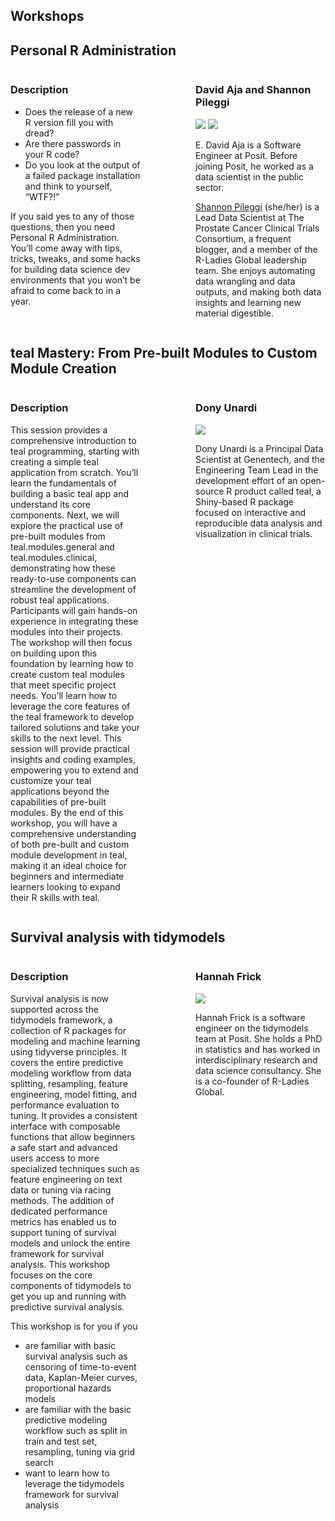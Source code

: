 ## Workshops

## Personal R Administration 

::: columns
::: {.column width="45%"}

### Description

- Does the release of a new R version fill you with dread?
- Are there passwords in your R code?
- Do you look at the output of a failed package installation and think to yourself, “WTF?!”

If you said yes to any of those questions, then you need Personal R Administration. You'll come away with tips, tricks, tweaks, and some hacks for building data science dev environments that you won't be afraid to come back to in a year.

:::

::: {.column width="10%"}
<!-- empty column to create gap -->
:::

::: {.column width="45%"}

### David Aja and Shannon Pileggi

![](images/david-aja.jpg) ![](images/Shannon_small.jpg) 

E. David Aja is a Software Engineer at Posit. Before joining Posit, he worked as a data scientist in the public sector.

[Shannon Pileggi](https://www.pipinghotdata.com/) (she/her) is a Lead Data Scientist at The Prostate Cancer Clinical Trials Consortium, a frequent blogger, and a member of the R-Ladies Global leadership team. She enjoys automating data wrangling and data outputs, and making both data insights and learning new material digestible.

:::
:::


## teal Mastery: From Pre-built Modules to Custom Module Creation

::: columns
::: {.column width="45%"}

### Description

This session provides a comprehensive introduction to teal programming, starting with creating a simple teal application from scratch. You'll learn the fundamentals of building a basic teal app and understand its core components. Next, we will explore the practical use of pre-built modules from teal.modules.general and teal.modules.clinical, demonstrating how these ready-to-use components can streamline the development of robust teal applications. Participants will gain hands-on experience in integrating these modules into their projects. The workshop will then focus on building upon this foundation by learning how to create custom teal modules that meet specific project needs. You’ll learn how to leverage the core features of the teal framework to develop tailored solutions and take your skills to the next level. This session will provide practical insights and coding examples, empowering you to extend and customize your teal applications beyond the capabilities of pre-built modules. By the end of this workshop, you will have a comprehensive understanding of both pre-built and custom module development in teal, making it an ideal choice for beginners and intermediate learners looking to expand their R skills with teal.

:::

::: {.column width="10%"}
<!-- empty column to create gap -->
:::

::: {.column width="45%"}

### Dony Unardi

![](images/dony.png)

Dony Unardi is a Principal Data Scientist at Genentech, and the Engineering Team Lead in the development effort of an open-source R product called teal, a Shiny-based R package focused on interactive and reproducible data analysis and visualization in clinical trials.

:::
:::


## Survival analysis with tidymodels


::: columns
::: {.column width="45%"}

### Description

Survival analysis is now supported across the tidymodels framework, a collection of R packages for modeling and machine learning using tidyverse principles. It covers the entire predictive modeling workflow from data splitting, resampling, feature engineering, model fitting, and performance evaluation to tuning. It provides a consistent interface with composable functions that allow beginners a safe start and advanced users access to more specialized techniques such as feature engineering on text data or tuning via racing methods. 
The addition of dedicated performance metrics has enabled us to support tuning of survival models and unlock the entire framework for survival analysis. This workshop focuses on the core components of tidymodels to get you up and running with predictive survival analysis.
		                                                           
This workshop is for you if you

- are familiar with basic survival analysis such as censoring of time-to-event data, Kaplan-Meier curves, proportional hazards models
- are familiar with the basic predictive modeling workflow such as split in train and test set, resampling, tuning via grid search
- want to learn how to leverage the tidymodels framework for survival analysis

:::

::: {.column width="10%"}
<!-- empty column to create gap -->
:::

::: {.column width="45%"}

### Hannah Frick

![](images/frick.jpeg)

Hannah Frick is a software engineer on the tidymodels team at Posit. She holds a PhD in statistics and has worked in interdisciplinary research and data science consultancy. She is a co-founder of R-Ladies Global.

:::
:::

